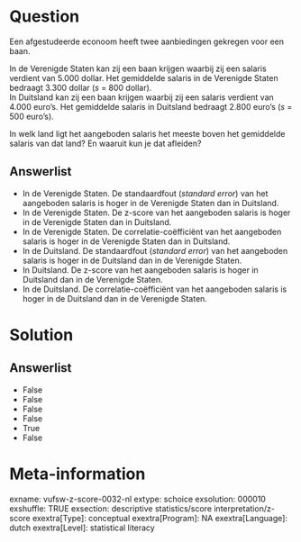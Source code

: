 Question
========
Een afgestudeerde econoom heeft twee aanbiedingen gekregen voor een
baan.  
  
In de Verenigde Staten kan zij een baan krijgen waarbij zij een salaris
verdient van 5.000 dollar. Het gemiddelde salaris in de Verenigde Staten
bedraagt 3.300 dollar (*s *= 800 dollar).  
In Duitsland kan zij een baan krijgen waarbij zij een salaris verdient
van 4.000 euro's. Het gemiddelde salaris in Duitsland bedraagt 2.800
euro's (*s *= 500 euro's).  
  
In welk land ligt het aangeboden salaris het meeste boven het gemiddelde
salaris van dat land? En waaruit kun je dat afleiden?

Answerlist
----------
* In de Verenigde Staten. De standaardfout (*standard error*) van het
  aangeboden salaris is hoger in de Verenigde Staten dan in Duitsland.
* In de Verenigde Staten. De z-score van het aangeboden salaris is hoger
  in de Verenigde Staten dan in Duitsland.
* In de Verenigde Staten. De correlatie-coëfficiënt van het aangeboden
  salaris is hoger in de Verenigde Staten dan in Duitsland.
* In de Duitsland. De standaardfout (*standard error*) van het aangeboden
  salaris is hoger in de Duitsland dan in de Verenigde Staten.
* In Duitsland. De z-score van het aangeboden salaris is hoger in
  Duitsland dan in de Verenigde Staten.
* In de Duitsland. De correlatie-coëfficiënt van het aangeboden salaris is
  hoger in de Duitsland dan in de Verenigde Staten.

Solution
========










Answerlist
----------
* False
* False
* False
* False
* True
* False

Meta-information
================
exname: vufsw-z-score-0032-nl
extype: schoice
exsolution: 000010
exshuffle: TRUE
exsection: descriptive statistics/score interpretation/z-score
exextra[Type]: conceptual
exextra[Program]: NA
exextra[Language]: dutch
exextra[Level]: statistical literacy

